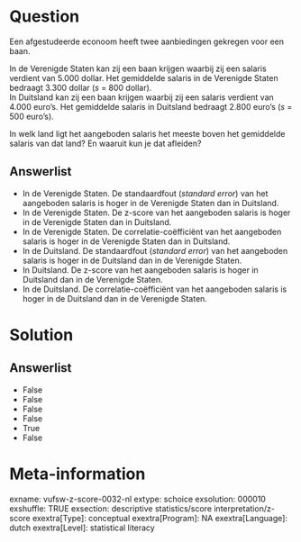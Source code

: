 Question
========
Een afgestudeerde econoom heeft twee aanbiedingen gekregen voor een
baan.  
  
In de Verenigde Staten kan zij een baan krijgen waarbij zij een salaris
verdient van 5.000 dollar. Het gemiddelde salaris in de Verenigde Staten
bedraagt 3.300 dollar (*s *= 800 dollar).  
In Duitsland kan zij een baan krijgen waarbij zij een salaris verdient
van 4.000 euro's. Het gemiddelde salaris in Duitsland bedraagt 2.800
euro's (*s *= 500 euro's).  
  
In welk land ligt het aangeboden salaris het meeste boven het gemiddelde
salaris van dat land? En waaruit kun je dat afleiden?

Answerlist
----------
* In de Verenigde Staten. De standaardfout (*standard error*) van het
  aangeboden salaris is hoger in de Verenigde Staten dan in Duitsland.
* In de Verenigde Staten. De z-score van het aangeboden salaris is hoger
  in de Verenigde Staten dan in Duitsland.
* In de Verenigde Staten. De correlatie-coëfficiënt van het aangeboden
  salaris is hoger in de Verenigde Staten dan in Duitsland.
* In de Duitsland. De standaardfout (*standard error*) van het aangeboden
  salaris is hoger in de Duitsland dan in de Verenigde Staten.
* In Duitsland. De z-score van het aangeboden salaris is hoger in
  Duitsland dan in de Verenigde Staten.
* In de Duitsland. De correlatie-coëfficiënt van het aangeboden salaris is
  hoger in de Duitsland dan in de Verenigde Staten.

Solution
========










Answerlist
----------
* False
* False
* False
* False
* True
* False

Meta-information
================
exname: vufsw-z-score-0032-nl
extype: schoice
exsolution: 000010
exshuffle: TRUE
exsection: descriptive statistics/score interpretation/z-score
exextra[Type]: conceptual
exextra[Program]: NA
exextra[Language]: dutch
exextra[Level]: statistical literacy

